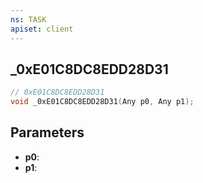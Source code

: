 ```yaml
---
ns: TASK
apiset: client
---
```

## _0xE01C8DC8EDD28D31

```c
// 0xE01C8DC8EDD28D31
void _0xE01C8DC8EDD28D31(Any p0, Any p1);
```


## Parameters
* **p0**:
* **p1**:
